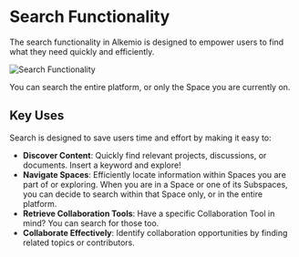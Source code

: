 # Search Functionality

The search functionality in Alkemio is designed to empower users to find what they need quickly and efficiently. 

![Search Functionality](/search.png)

You can search the entire platform, or only the Space you are currently on.

## Key Uses

Search is designed to save users time and effort by making it easy to:
- **Discover Content**: Quickly find relevant projects, discussions, or documents. Insert a keyword and explore!
- **Navigate Spaces**: Efficiently locate information within Spaces you are part of or exploring. When you are in a Space or one of its Subspaces, you can decide to search within that Space only, or in the entire platform.
- **Retrieve Collaboration Tools**: Have a specific Collaboration Tool in mind? You can search for those too.
- **Collaborate Effectively**: Identify collaboration opportunities by finding related topics or contributors.